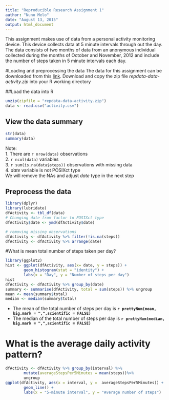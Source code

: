 ```yaml
---
title: "Reproducible Research Assignment 1"
author: "Nuno Melo"
date: "August 13, 2015"
output: html_document
---
```

This assignment makes use of data from a personal activity monitoring device. This device collects data at 5 minute intervals through out the day. The data consists of two months of data from an anonymous individual collected during the months of October and November, 2012 and include the number of steps taken in 5 minute intervals each day.

#Loading and preprocessing the data
The data for this assignment can be downloaded from this [link](https://d396qusza40orc.cloudfront.net/repdata%2Fdata%2Factivity.zip).
Download and copy the zip file *repdata-data-activity.zip* into your R working directory

##Load the data into R
```r
unzip(zipfile = "repdata-data-activity.zip")
data <- read.csv("activity.csv")
```
## View the data summary
```r
str(data)
summary(data)
```
Note:  
1. There are `r nrow(data)` observations  
2. `r ncol(data)` variables  
3. `r sum(is.na(data$steps))` observations with missing data  
4. *date* variable is not POSIXct type  
We will remove the NAs and adjust *date* type in the next step

## Preprocess the data
```r
library(dplyr)
library(lubridate)
dfActivity <- tbl_df(data)
# Changing date from factor to POSIXct type
dfActivity$date <- ymd(dfActivity$date)

# removing missing observations
dfActivity <- dfActivity %>% filter(!is.na(steps))
dfActivity <- dfActivity %>% arrange(date)
```
#What is mean total number of steps taken per day?
```r
library(ggplot2)
hist <- ggplot(dfActivity, aes(x= date, y = steps)) +
        geom_histogram(stat = "identity") +
        labs(x = "Day", y = "Number of steps per day")
hist
dfActivity <- dfActivity %>% group_by(date)
summary <- summarise(dfActivity, total = sum(steps)) %>% ungroup
mean <- mean(summary$total)
median <- median(summary$total)
```

* The mean of the total number of steps per day is 
**`r prettyNum(mean, big.mark = ",",scientific = FALSE)`** 
* The median of the total number of steps per day is
**`r prettyNum(median, big.mark = ",",scientific = FALSE)`**

# What is the average daily activity pattern?
```r
dfActivity <- dfActivity %>% group_by(interval) %>%
        mutate(averageStepsPer5Minutes = mean(steps))%>%
        ungroup
ggplot(dfActivity, aes(x = interval, y =  averageStepsPer5Minutes)) +
        geom_line() +
        labs(x = "5-minute interval", y = "Average number of steps")
```  
